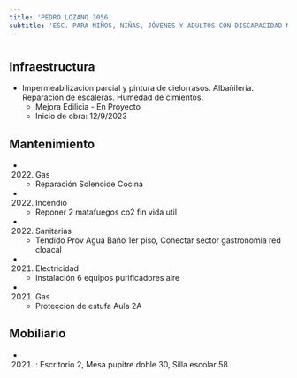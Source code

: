 ```yaml
---
title: 'PEDRO LOZANO 3056'
subtitle: 'ESC. PARA NIÑOS, NIÑAS, JÓVENES Y ADULTOS CON DISCAPACIDAD MENTAL Y FORMACIÓN INTEGRAL N° 02 DOMINGO F SARMIENTO'
---
```


#
## Infraestructura

* Impermeabilizacion parcial y pintura de cielorrasos. Albañileria. Reparacion de escaleras. Humedad de cimientos. 
    + Mejora Edilicia - En Proyecto 
    + Inicio de obra: 12/9/2023 






## Mantenimiento

*  (2022) Gas 
    + Reparación Solenoide Cocina

*  (2022) Incendio 
    + Reponer 2 matafuegos co2 fin vida util

*  (2022) Sanitarias 
    + Tendido Prov Agua Baño 1er piso, Conectar sector gastronomia red cloacal

*  (2021) Electricidad 
    + Instalación 6 equipos purificadores aire

*  (2021) Gas 
    + Proteccion de estufa Aula 2A





## Mobiliario

*  (2021) : Escritorio 2, Mesa pupitre doble 30, Silla escolar 58 



